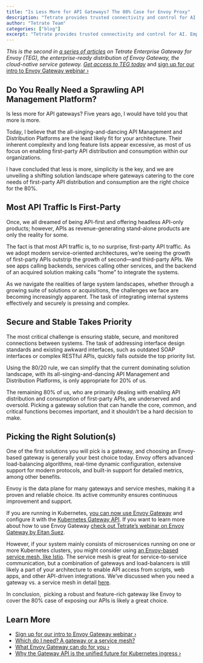```yaml
---
title: "Is Less More for API Gateways? The 80% Case for Envoy Proxy"
description: "Tetrate provides trusted connectivity and control for AI. Empower developers while safeguarding the business. Built atop the proven Envoy proxy & Envoy AI Gateway."
author: "Tetrate Team"
categories: ["blog"]
excerpt: "Tetrate provides trusted connectivity and control for AI. Empower developers while safeguarding the business. Built atop the proven Envoy proxy & Envoy AI Gateway."
---
```


_This is the second in [a series of articles](/blog/do-i-need-a-gateway-or-a-service-mesh/) on Tetrate Enterprise Gateway for Envoy (TEG), the enterprise-ready distribution of Envoy Gateway, the cloud-native service gateway._ [_Get access to TEG today_](/tetrate-enterprise-gateway-for-envoy-demo-request/) and [sign up for our intro to Envoy Gateway webinar ›](https://tetr8.io/3w84tK6)

## [](#do-you-really-need-a-sprawling-api-management-platform)Do You Really Need a Sprawling API Management Platform?

Is less more for API gateways? Five years ago, I would have told you that more is more.

Today, I believe that the all-singing-and-dancing API Management and Distribution Platforms are the least likely fit for your architecture. Their inherent complexity and long feature lists appear excessive, as most of us focus on enabling first-party API distribution and consumption within our organizations. 

I have concluded that less is more, simplicity is the key, and we are unveiling a shifting solution landscape where gateways catering to the core needs of first-party API distribution and consumption are the right choice for the 80%.

## [](#most-api-traffic-is-first-party)Most API Traffic Is First-Party

Once, we all dreamed of being API-first and offering headless API-only products; however, APIs as revenue-generating stand-alone products are only the reality for some. 

The fact is that most API traffic is, to no surprise, first-party API traffic. As we adopt modern service-oriented architectures, we’re seeing the growth of first-party APIs outstrip the growth of second—and third-party APIs. We see apps calling backends, services calling other services, and the backend of an acquired solution making calls “home” to integrate the systems.

As we navigate the realities of large system landscapes, whether through a growing suite of solutions or acquisitions, the challenges we face are becoming increasingly apparent. The task of integrating internal systems effectively and securely is pressing and complex.

## [](#secure-and-stable-takes-priority)Secure and Stable Takes Priority

The most critical challenge is ensuring stable, secure, and monitored connections between systems. The task of addressing interface design standards and existing awkward interfaces, such as outdated SOAP interfaces or complex RESTful APIs, quickly falls outside the top priority list.

Using the 80/20 rule, we can simplify that the current dominating solution landscape, with its all-singing-and-dancing API Management and Distribution Platforms, is only appropriate for 20% of us.

The remaining 80% of us, who are primarily dealing with enabling API distribution and consumption of first-party APIs, are underserved and oversold. Picking a gateway solution that can handle the core, common, and critical functions becomes important, and it shouldn’t be a hard decision to make.

## [](#picking-the-right-solutions)Picking the Right Solution(s)

One of the first solutions you will pick is a gateway, and choosing an Envoy-based gateway is generally your best choice today. Envoy offers advanced load-balancing algorithms, real-time dynamic configuration, extensive support for modern protocols, and built-in support for detailed metrics, among other benefits.

Envoy is the data plane for many gateways and service meshes, making it a proven and reliable choice. Its active community ensures continuous improvement and support.

If you are running in Kubernetes, [you can now use Envoy Gateway](/tetrate-enterprise-gateway-for-envoy/) and configure it with the [Kubernetes Gateway API](/resource/gateway-api-is-the-future-of-kubernetes-ingress/). If you want to learn more about how to use Envoy Gateway [check out Tetrate’s webinar on Envoy Gateway by Eitan Suez](https://tetr8.io/3w84tK6).

However, if your system mainly consists of microservices running on one or more Kubernetes clusters, you might consider using [an Envoy-based service mesh, like Istio](https://docs.tetrate.io/istio-distro/). The service mesh is great for service-to-service communication, but a combination of gateways and load-balancers is still likely a part of your architecture to enable API access from scripts, web apps, and other API-driven integrations. We’ve discussed when you need a gateway vs. a service mesh in detail [here](/blog/do-i-need-a-gateway-or-a-service-mesh/).

In conclusion,  picking a robust and feature-rich gateway like Envoy to cover the 80% case of exposing our APIs is likely a great choice.

## [](#learn-more)Learn More

*   [Sign up for our intro to Envoy Gateway webinar ›](https://tetr8.io/3w84tK6)
*   [Which do I need? A gateway or a service mesh?](/blog/do-i-need-a-gateway-or-a-service-mesh/)
*   [What Envoy Gateway can do for you ›](https://docs.tetrate.io/envoy-gateway/introduction/capabilities)
*   [Why the Gateway API is the unified future for Kubernetes ingress ›](/resource/gateway-api-is-the-future-of-kubernetes-ingress/)